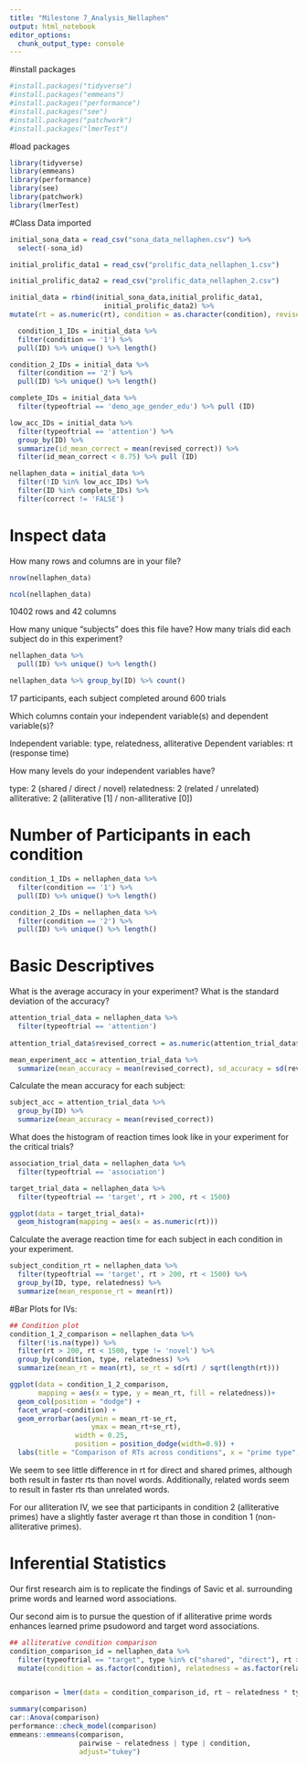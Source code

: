 ```yaml
---
title: "Milestone 7_Analysis_Nellaphen"
output: html_notebook
editor_options: 
  chunk_output_type: console
---
```


#install packages
```r
#install.packages("tidyverse")
#install.packages("emmeans")
#install.packages("performance")
#install.packages("see")
#install.packages("patchwork")
#install.packages("lmerTest")
```

#load packages
```r
library(tidyverse)
library(emmeans)
library(performance)
library(see)
library(patchwork)
library(lmerTest)
```

#Class Data imported

```r
initial_sona_data = read_csv("sona_data_nellaphen.csv") %>% 
  select(-sona_id)

initial_prolific_data1 = read_csv("prolific_data_nellaphen_1.csv")

initial_prolific_data2 = read_csv("prolific_data_nellaphen_2.csv")

initial_data = rbind(initial_sona_data,initial_prolific_data1,
                       initial_prolific_data2) %>%
mutate(rt = as.numeric(rt), condition = as.character(condition), revised_correct = as.numeric(correct))
```

```r
  condition_1_IDs = initial_data %>%
  filter(condition == '1') %>%
  pull(ID) %>% unique() %>% length()

condition_2_IDs = initial_data %>%
  filter(condition == '2') %>%
  pull(ID) %>% unique() %>% length()
```

```r
complete_IDs = initial_data %>%
  filter(typeoftrial == 'demo_age_gender_edu') %>% pull (ID)

low_acc_IDs = initial_data %>%
  filter(typeoftrial == 'attention') %>%
  group_by(ID) %>%
  summarize(id_mean_correct = mean(revised_correct)) %>%
  filter(id_mean_correct < 0.75) %>% pull (ID)

nellaphen_data = initial_data %>%
  filter(!ID %in% low_acc_IDs) %>%
  filter(ID %in% complete_IDs) %>%
  filter(correct != 'FALSE')
```


# Inspect data

How many rows and columns are in your file?
```r

nrow(nellaphen_data)

ncol(nellaphen_data)

```
10402 rows and 42 columns

How many unique “subjects” does this file have? How many trials did each subject do in this experiment?

```r
nellaphen_data %>%
  pull(ID) %>% unique() %>% length()

nellaphen_data %>% group_by(ID) %>% count()
```
17 participants, each subject completed around 600 trials

Which columns contain your independent variable(s) and dependent variable(s)?

Independent variable: type, relatedness, alliterative 
Dependent variables: rt (response time)

How many levels do your independent variables have?

type: 2 (shared / direct / novel)
relatedness: 2 (related / unrelated) 
alliterative: 2 (alliterative [1] / non-alliterative [0])

# Number of Participants in each condition
```r
condition_1_IDs = nellaphen_data %>%
  filter(condition == '1') %>%
  pull(ID) %>% unique() %>% length()

condition_2_IDs = nellaphen_data %>%
  filter(condition == '2') %>%
  pull(ID) %>% unique() %>% length()
```


# Basic Descriptives

What is the average accuracy in your experiment? What is the standard deviation of the accuracy?
```r

attention_trial_data = nellaphen_data %>%
  filter(typeoftrial == 'attention')
  
attention_trial_data$revised_correct = as.numeric(attention_trial_data$revised_correct)

mean_experiment_acc = attention_trial_data %>%
  summarize(mean_accuracy = mean(revised_correct), sd_accuracy = sd(revised_correct))

```

Calculate the mean accuracy for each subject:

```r
subject_acc = attention_trial_data %>%
  group_by(ID) %>%
  summarize(mean_accuracy = mean(revised_correct))
```


What does the histogram of reaction times look like in your experiment for the critical trials?
```r

association_trial_data = nellaphen_data %>%
  filter(typeoftrial == 'association')

target_trial_data = nellaphen_data %>%
  filter(typeoftrial == 'target', rt > 200, rt < 1500)

ggplot(data = target_trial_data)+
  geom_histogram(mapping = aes(x = as.numeric(rt)))

```

Calculate the average reaction time for each subject in each condition in your experiment.
```r

subject_condition_rt = nellaphen_data %>%
  filter(typeoftrial == 'target', rt > 200, rt < 1500) %>%
  group_by(ID, type, relatedness) %>%
  summarize(mean_response_rt = mean(rt))

```

#Bar Plots for IVs:

```r
## Condition plot
condition_1_2_comparison = nellaphen_data %>%
  filter(!is.na(type)) %>%
  filter(rt > 200, rt < 1500, type != 'novel') %>% 
  group_by(condition, type, relatedness) %>%
  summarize(mean_rt = mean(rt), se_rt = sd(rt) / sqrt(length(rt)))

ggplot(data = condition_1_2_comparison, 
       mapping = aes(x = type, y = mean_rt, fill = relatedness))+
  geom_col(position = "dodge") +
  facet_wrap(~condition) +
  geom_errorbar(aes(ymin = mean_rt-se_rt,
                    ymax = mean_rt+se_rt),
                width = 0.25,
                position = position_dodge(width=0.9)) +
  labs(title = "Comparison of RTs across conditions", x = "prime type", y = "Mean RT (ms)")
```

We seem to see little difference in rt for direct and shared primes, although both result in faster rts than novel words. Additionally, related words seem to result in faster rts than unrelated words.

For our alliteration IV, we see that participants in condition 2 (alliterative primes) have a slightly faster average rt than those in condition 1 (non-alliterative primes).

# Inferential Statistics

Our first research aim is to replicate the findings of Savic et al. surrounding prime words and learned word associations.

Our second aim is to pursue the question of if alliterative prime words enhances learned prime psudoword and target word associations.

```r
## alliterative condition comparison
condition_comparison_id = nellaphen_data %>%
  filter(typeoftrial == "target", type %in% c("shared", "direct"), rt > 200, rt < 1500) %>%
  mutate(condition = as.factor(condition), relatedness = as.factor(relatedness), type = as.factor(type))


comparison = lmer(data = condition_comparison_id, rt ~ relatedness * type * condition + (1|ID))

summary(comparison)
car::Anova(comparison)
performance::check_model(comparison)
emmeans::emmeans(comparison,
                 pairwise ~ relatedness | type | condition,
                 adjust="tukey")
```


